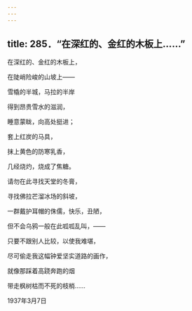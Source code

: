 ```yaml
---
---
---
```

title: 285．“在深红的、金红的木板上……”
---




在深红的、金红的木板上，

在陡峭险峻的山坡上——

雪橇的半城，马拉的半岸

得到昂贵雪水的滋润，

睡意蒙眬，向高处挺进；

套上红炭的马具，

抹上黄色的防寒乳香，

几经烧灼，烧成了焦糖。

请勿在此寻找天堂的冬膏，

寻找佛拉芒溜冰场的斜坡，

一群戴护耳帽的侏儒，快乐，丑陋，

但不会乌鸦一般在此呱呱乱叫，——

只要不跟别人比较，以使我难堪，

尽可偷走我这幅钟爱坚实道路的画作，

就像那踩着高跷奔跑的烟

带走枫树枯而不死的枝梢……

1937年3月7日